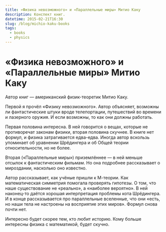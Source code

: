 ```yaml
---
title: «Физика невозможного» и «Параллельные миры» Митио Каку
description: Конспект книг.
datetime: 2015-02-21T16:30
slug: /blog/michio-kaku-books
tags:
  - books
  - physics
---
```


# «Физика невозможного» и «Параллельные миры» Митио Каку

Автор книг — американский физик-теоретик Митио Каку.

Первой я прочёл «Физику невозможного». Автор объясняет, возможны ли фантастические штуки вроде телепортации, путешествий во времени и лазерного оружия. И если возможны, то как они должны работать.

Первая половина интересна. В ней говорится о вещах, которые не противоречат законам физики, вторая половина скучнее. В книге нет формул, и физика затрагивается едва-едва. Иногда автор вскользь упоминает об уравнении Шрёдингера и об Общей теории относительности, но не более.

Вторая («Параллельные миры») приземлённее — в ней меньше отсылок к фантастическим фильмам. Но она подробнее рассказывает о мироздании, насколько оно известно.

Автор рассказывает, как учёные пришли к М-теории. Как математическая симметрия помогала проверять гипотезы. О том, что наше существование не «реально», а «наиболее вероятно». В ней наконец-то даётся хорошая интерпретация проблемы кота Шрёдингера. И в конце рассказывается про параллельные вселенные, что они «есть, но наши тела не настроены на восприятие этих миров». Формул снова почти нет.

Интересно будет скорее тем, кто любит историю. Кому больше интересны физика с математикой, будет скучно.
